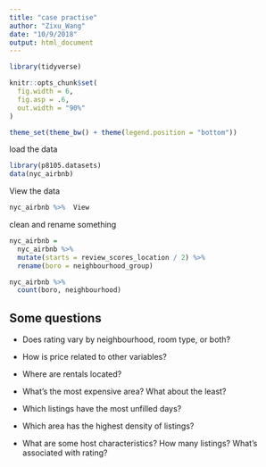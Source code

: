 ```yaml
---
title: "case practise"
author: "Zixu_Wang"
date: "10/9/2018"
output: html_document
---
```


```r
library(tidyverse)

knitr::opts_chunk$set(
  fig.width = 6,
  fig.asp = .6,
  out.width = "90%"
)

theme_set(theme_bw() + theme(legend.position = "bottom"))
```

load the data
```r
library(p8105.datasets)
data(nyc_airbnb) 
```

View the data

```r
nyc_airbnb %>%  View
```

clean and rename something
```r
nyc_airbnb =
  nyc_airbnb %>% 
  mutate(starts = review_scores_location / 2) %>% 
  rename(boro = neighbourhood_group)
```

```r
nyc_airbnb %>% 
  count(boro, neighbourhood)
```

## Some questions

* Does rating vary by neighbourhood, room type, or both?
* How is price related to other variables?
* Where are rentals located?

* What's the most expensive area? What about the least?
* Which listings have the most unfilled days?
* Which area has the highest density of listings?
* What are some host characteristics? How many listings? What's associated with rating?
